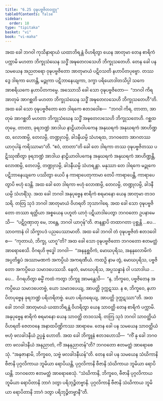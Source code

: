 ```yaml
---
title: "6.25 ဝုဍ္ဎပဗ္ဗဇိတဝတ္ထု"
tableOfContents: false
sidebar:
  order: 18
type: "tipitaka"
basket: "vi"
book: "vi-maha"
---
```



<DynamicBreadcrumb />

<Division number="303" book="vi-maha">

<Paragraph number="1363" book="vi-maha">
အထ ခေါ ဘဂဝါ ကုသိနာရာယံ ယထာဘိရန္တံ ဝိဟရိတွာ ယေန အာတုမာ တေန စာရိကံ ပက္ကာမိ မဟတာ ဘိက္ခုသံဃေန သဒ္ဓိံ အဍ္ဎတေလသေဟိ ဘိက္ခုသတေဟိ. တေန ခေါ ပန သမယေန အညတရော ဝုဍ္ဎပဗ္ဗဇိတော အာတုမာယံ ပဋိဝသတိ နဟာပိတပုဗ္ဗော. တဿ ဒွေ ဒါရကာ ဟောန္တိ, မဉ္ဇုကာ ပဋိဘာနေယျကာ, ဒက္ခာ ပရိယောဒါတသိပ္ပါ သကေ အာစရိယကေ နဟာပိတကမ္မေ. အဿောသိ ခေါ သော ဝုဍ္ဎပဗ္ဗဇိတော—  “ဘဂဝါ ကိရ အာတုမံ အာဂစ္ဆတိ မဟတာ ဘိက္ခုသံဃေန သဒ္ဓိံ အဍ္ဎတေလသေဟိ ဘိက္ခုသတေဟီ”တိ. အထ ခေါ သော ဝုဍ္ဎပဗ္ဗဇိတော တေ ဒါရကေ ဧတဒဝေါစ—  “ဘဂဝါ ကိရ, တာတာ, အာတုမံ အာဂစ္ဆတိ မဟတာ ဘိက္ခုသံဃေန သဒ္ဓိံ အဍ္ဎတေလသေဟိ ဘိက္ခုသတေဟိ. ဂစ္ဆထ တုမှေ, တာတာ, ခုရဘဏ္ဍံ အာဒါယ နာဠိယာဝါပကေန အနုဃရကံ အနုဃရကံ အာဟိဏ္ဍထ, လောဏမ္ပိ, တေလမ္ပိ, တဏ္ဍုလမ္ပိ, ခါဒနီယမ္ပိ သံဟရထ, ဘဂဝတော အာဂတဿ ယာဂုပါနံ ကရိဿာမာ”တိ. “ဧဝံ, တာတာ”တိ ခေါ တေ ဒါရကာ တဿ ဝုဍ္ဎပဗ္ဗဇိတဿ ပဋိဿုဏိတွာ ခုရဘဏ္ဍံ အာဒါယ နာဠိယာဝါပကေန အနုဃရကံ အနုဃရကံ အာဟိဏ္ဍန္တိ, လောဏမ္ပိ, တေလမ္ပိ, တဏ္ဍုလမ္ပိ, ခါဒနီယမ္ပိ သံဟရန္တာ. မနုဿာ တေ ဒါရကေ မဉ္ဇုကေ ပဋိဘာနေယျကေ ပဿိတွာ ယေပိ န ကာရာပေတုကာမာ တေပိ ကာရာပေန္တိ, ကာရာပေတွာပိ ဗဟုံ ဒေန္တိ. အထ ခေါ တေ ဒါရကာ ဗဟုံ လောဏမ္ပိ, တေလမ္ပိ, တဏ္ဍုလမ္ပိ, ခါဒနီယမ္ပိ သံဟရိံသု.
</Paragraph>

<Paragraph number="1364" book="vi-maha">
အထ ခေါ ဘဂဝါ အနုပုဗ္ဗေန စာရိကံ စရမာနော ယေန အာတုမာ တဒဝသရိ. တတြ သုဒံ ဘဂဝါ အာတုမာယံ ဝိဟရတိ ဘုသာဂါရေ. အထ ခေါ သော ဝုဍ္ဎပဗ္ဗဇိတော တဿာ ရတ္တိယာ အစ္စယေန ပဟူတံ ယာဂုံ ပဋိယာဒါပေတွာ ဘဂဝတော ဥပနာမေသိ—  “ပဋိဂ္ဂဏှာတု မေ, ဘန္တေ, ဘဂဝါ ယာဂုန်”တိ. ဇာနန္တာပိ တထာဂတာ ပုစ္ဆန္တိ …ပေ…  သာဝကာနံ ဝါ သိက္ခာပဒံ ပညပေဿာမာတိ. အထ ခေါ ဘဂဝါ တံ ဝုဍ္ဎပဗ္ဗဇိတံ ဧတဒဝေါစ—  “ကုတာယံ, ဘိက္ခု, ယာဂူ”တိ? အထ ခေါ သော ဝုဍ္ဎပဗ္ဗဇိတော ဘဂဝတော ဧတမတ္ထံ အာရောစေသိ. ဝိဂရဟိ ဗုဒ္ဓေါ ဘဂဝါ—  “အနနုစ္ဆဝိကံ, မောဃပုရိသ, အနနုလောမိကံ အပ္ပတိရူပံ အဿာမဏကံ အကပ္ပိယံ အကရဏီယံ. ကထဉှိ နာမ တွံ, မောဃပုရိသ, ပဗ္ဗဇိတော အကပ္ပိယေ သမာဒပေဿသိ. နေတံ, မောဃပုရိသ, အပ္ပသန္နာနံ ဝါ ပသာဒါယ …ပေ…  ဝိဂရဟိတွာ ဓမ္မိံ ကထံ ကတွာ ဘိက္ခူ အာမန္တေသိ—  “န, ဘိက္ခဝေ, ပဗ္ဗဇိတေန အကပ္ပိယေ သမာဒပေတဗ္ဗံ, ယော သမာဒပေယျ, အာပတ္တိ ဒုက္ကဋဿ. န စ, ဘိက္ခဝေ, နဟာပိတပုဗ္ဗေန ခုရဘဏ္ဍံ ပရိဟရိတဗ္ဗံ. ယော ပရိဟရေယျ, အာပတ္တိ ဒုက္ကဋဿာ”တိ.
</Paragraph>

<Paragraph number="1365" book="vi-maha">
အထ ခေါ ဘဂဝါ အာတုမာယံ ယထာဘိရန္တံ ဝိဟရိတွာ ယေန သာဝတ္ထိ တေန စာရိကံ ပက္ကာမိ. အနုပုဗ္ဗေန စာရိကံ စရမာနော ယေန သာဝတ္ထိ တဒဝသရိ. တတြ သုဒံ ဘဂဝါ သာဝတ္ထိယံ ဝိဟရတိ ဇေတဝနေ အနာထပိဏ္ဍိကဿ အာရာမေ. တေန ခေါ ပန သမယေန သာဝတ္ထိယံ ဗဟုံ ဖလခါဒနီယံ ဥပ္ပန္နံ ဟောတိ. အထ ခေါ ဘိက္ခူနံ ဧတဒဟောသိ—  “ကိံ နု ခေါ ဘဂဝတာ ဖလခါဒနီယံ အနုညာတံ, ကိံ အနနုညာတန်”တိ? ဘဂဝတော ဧတမတ္ထံ အာရောစေသုံ. “အနုဇာနာမိ, ဘိက္ခဝေ, သဗ္ဗံ ဖလခါဒနီယန်”တိ.
</Paragraph>

</Division>
<Division number="304" book="vi-maha">

<Paragraph number="1366" book="vi-maha">
တေန ခေါ ပန သမယေန သံဃိကာနိ ဗီဇာနိ ပုဂ္ဂလိကာယ ဘူမိယာ ရောပိယန္တိ, ပုဂ္ဂလိကာနိ ဗီဇာနိ သံဃိကာယ ဘူမိယာ ရောပိယန္တိ. ဘဂဝတော ဧတမတ္ထံ အာရောစေသုံ. “သံဃိကာနိ, ဘိက္ခဝေ, ဗီဇာနိ ပုဂ္ဂလိကာယ ဘူမိယာ ရောပိတာနိ ဘာဂံ ဒတွာ ပရိဘုဉ္ဇိတဗ္ဗာနိ. ပုဂ္ဂလိကာနိ ဗီဇာနိ သံဃိကာယ ဘူမိယာ ရောပိတာနိ ဘာဂံ ဒတွာ ပရိဘုဉ္ဇိတဗ္ဗာနီ”တိ.
</Paragraph>
</Division>